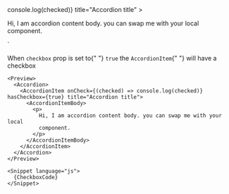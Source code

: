 


<Accordion>
        <AccordionItem
            hasCheckbox={true}
            onCheck={(checked) => console.log(checked)}
            title="Accordion title"
        >
            <AccordionItemBody>
                <p>
                Hi, I am accordion content body. you can swap me with your local
                component.
                </p>
            </AccordionItemBody>
        </AccordionItem>
</Accordion>
`

<Section style={{ paddingTop: 0 }}>
  <Section title="Checkbox" style={{ paddingTop: 0, paddingLeft: 0 }}>
    <p>
      When <Code small={true}>checkbox</Code> prop is set to{" "}
      <Code small={true}>true</Code> the <Code small={true}>AccordionItem</Code>{" "}
      will have a checkbox
    </p>

    <Preview>
      <Accordion>
        <AccordionItem onCheck={(checked) => console.log(checked)} hasCheckbox={true} title="Accordion title">
          <AccordionItemBody>
            <p>
              Hi, I am accordion content body. you can swap me with your local
              component.
            </p>
          </AccordionItemBody>
        </AccordionItem>
      </Accordion>
    </Preview>

    <Snippet language="js">
      {CheckboxCode}
    </Snippet>
  </Section>
</Section>
